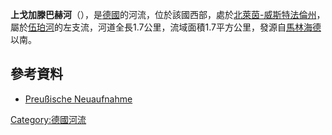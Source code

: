 {{Onesource|time=2020-08-11T04:41:02+00:00}}
{{Coord|51.102291|N|7.501564|E|display=title}}

'''上戈加滕巴赫河'''（{{lang-de|Obergogartener Bach}}），是[[德國|德國]]的河流，位於該國西部，處於[[北萊茵-威斯特法倫州|北萊茵-威斯特法倫州]]，屬於[[伍珀河|伍珀河]]的左支流，河道全長1.7公里，流域面積1.7平方公里，發源自[[馬林海德|馬林海德]]以南。

==參考資料==
* [https://mapire.eu/de/map/northgermany-1877/?bbox=834478.439817715%2C6638454.246121295%2C836020.3179976549%2C6638931.977548078&map-list=1&layers=osm%2C112 Preußische Neuaufnahme] {{Wayback|url=https://mapire.eu/de/map/northgermany-1877/?bbox=834478.439817715%2C6638454.246121295%2C836020.3179976549%2C6638931.977548078&map-list=1&layers=osm%2C112 |date=20190228004316 }}

{{Germany-geo-stub}}
[[Category:德國河流|Category:德國河流]]